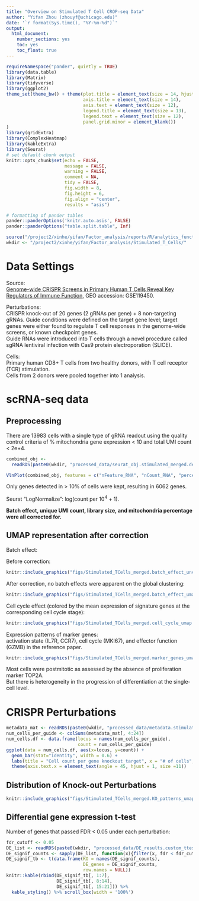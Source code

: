 ```yaml
---
title: "Overview on Stimulated T Cell CROP-seq Data"
author: "Yifan Zhou (zhouyf@uchicago.edu)"
date: '`r format(Sys.time(), "%Y-%m-%d")`'
output:
  html_document:
    number_sections: yes
    toc: yes
    toc_float: true
---
```


```r
requireNamespace("pander", quietly = TRUE)
library(data.table)
library(Matrix)
library(tidyverse)
library(ggplot2)
theme_set(theme_bw() + theme(plot.title = element_text(size = 14, hjust = 0.5),
                             axis.title = element_text(size = 14),
                             axis.text = element_text(size = 12),
                             legend.title = element_text(size = 13),
                             legend.text = element_text(size = 12),
                             panel.grid.minor = element_blank())
)
library(gridExtra)
library(ComplexHeatmap)
library(kableExtra)
library(Seurat)
# set default chunk output
knitr::opts_chunk$set(echo = FALSE,
                      message = FALSE,
                      warning = FALSE,
                      comment = NA,
                      tidy = FALSE,
                      fig.width = 8,
                      fig.height = 6,
                      fig.align = "center",
                      results = "asis")

# formatting of pander tables
pander::panderOptions('knitr.auto.asis', FALSE)
pander::panderOptions("table.split.table", Inf)
```

```r
source("/project2/xinhe/yifan/Factor_analysis/reports/R/analytics_functions.R")
wkdir <- "/project2/xinhe/yifan/Factor_analysis/Stimulated_T_Cells/"
```

# Data Settings

Source:   
[Genome-wide CRISPR Screens in Primary Human T Cells Reveal Key Regulators of Immune Function](https://www.ncbi.nlm.nih.gov/pmc/articles/PMC6689405/), GEO accession: GSE119450.

Perturbations:    
CRISPR knock-out of 20 genes (2 gRNAs per gene) + 8 non-targeting gRNAs. Guide conditions were defined on the target gene level; target genes were either found to regulate T cell responses in the genome-wide screens, or known checkpoint genes.    
Guide RNAs were introduced into T cells through a novel procedure called sgRNA lentiviral infection with Cas9 protein electroporation (SLICE).

Cells:    
Primary human CD8+ T cells from two healthy donors, with T cell receptor (TCR) stimulation.   
Cells from 2 donors were pooled together into 1 analysis.

# scRNA-seq data

## Preprocessing

There are 13983 cells with a single type of gRNA readout using the quality control criteria of % mitochondria gene expression < 10 and total UMI count < 2e+4.

```r
combined_obj <-
  readRDS(paste0(wkdir, "processed_data/seurat_obj.stimulated_merged.detect_01.corrected.rds"))
```

```r
VlnPlot(combined_obj, features = c("nFeature_RNA", "nCount_RNA", "percent_mt"), pt.size = 0.1)
```

Only genes detected in > 10% of cells were kept, resulting in 6062 genes.

Seurat "LogNormalize": log(count per $10^4$ + 1).

**Batch effect, unique UMI count, library size, and mitochondria percentage were all corrected for.**

## UMAP representation after correction

Batch effect:

Before correction:

```r
knitr::include_graphics("figs/Stimulated_TCells_merged.batch_effect_uncorrected_umap.png")
```

After correction, no batch effects were apparent on the global clustering:

```r
knitr::include_graphics("figs/Stimulated_TCells_merged.batch_effect_umap.png")
```

Cell cycle effect (colored by the mean expression of signature genes at the corresponding cell cycle stage):
```r
knitr::include_graphics("figs/Stimulated_TCells_merged.cell_cycle_umap.png")
```

Expression patterns of marker genes:    
activation state (IL7R, CCR7), cell cycle (MKI67), and effector function (GZMB) in the reference paper.
```r
knitr::include_graphics("figs/Stimulated_TCells_merged.marker_genes_umap.png")
```

Most cells were postmitotic as assessed by the absence of proliferation marker TOP2A.    
But there is heterogeneity in the progression of differentiation at the single-cell level.

# CRISPR Perturbations

```r
metadata_mat <- readRDS(paste0(wkdir, "processed_data/metadata.stimulated_merged.rds"))
num_cells_per_guide <- colSums(metadata_mat[, 4:24])
num_cells.df <- data.frame(locus = names(num_cells_per_guide),
                           count = num_cells_per_guide)
ggplot(data = num_cells.df, aes(x=locus, y=count)) +
  geom_bar(stat="identity", width = 0.6) +
  labs(title = "Cell count per gene knockout target", x = "# of cells", y = "Count") +
  theme(axis.text.x = element_text(angle = 45, hjust = 1, size =11))
```

## Distribution of Knock-out Perturbations

```r
knitr::include_graphics("figs/Stimulated_TCells_merged.KO_patterns_umap.png")
```

## Differential gene expression t-test

Number of genes that passed FDR < 0.05 under each perturbation:
```r
fdr_cutoff <- 0.05
DE_list <- readRDS(paste0(wkdir, "processed_data/DE_results.custom_ttest.stimulated_merged.detect_01.corrected.rds"))
DE_signif_counts <- sapply(DE_list, function(x){filter(x, fdr < fdr_cutoff) %>% nrow()})
DE_signif_tb <- t(data.frame(KO = names(DE_signif_counts),
                             DE_genes = DE_signif_counts,
                             row.names = NULL))
knitr::kable(rbind(DE_signif_tb[, 1:7],
                   DE_signif_tb[, 8:14],
                   DE_signif_tb[, 15:21])) %>%
  kable_styling() %>% scroll_box(width = '100%')
```
